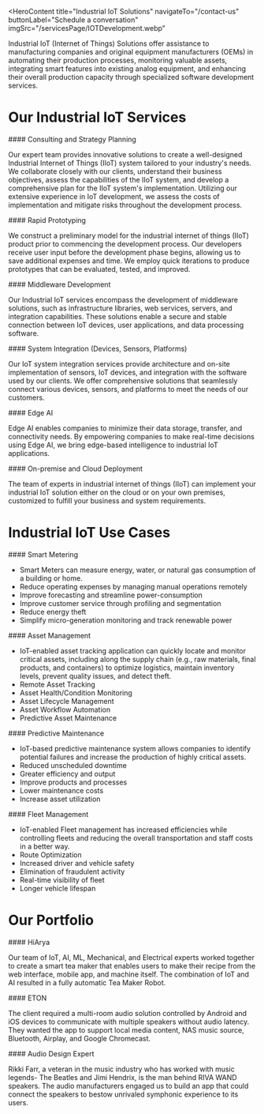 <HeroContent
  title="Industrial IoT Solutions"
  navigateTo="/contact-us"
  buttonLabel="Schedule a conversation"
  imgSrc="/servicesPage/IOTDevelopment.webp"
>
  Industrial IoT (Internet of Things) Solutions offer assistance to
  manufacturing companies and original equipment manufacturers (OEMs) in
  automating their production processes, monitoring valuable assets, integrating
  smart features into existing analog equipment, and enhancing their overall
  production capacity through specialized software development services.
</HeroContent>
<ClientCompaniesComponent />

# Our Industrial IoT Services

<section className="grid grid-cols-1 gap-10 w-full py-16">
  <section className="w-full col-span-1 cursor-pointer">
    #### Consulting and Strategy Planning
    <p>
      Our expert team provides innovative solutions to create a well-designed
      Industrial Internet of Things (IIoT) system tailored to your industry's
      needs. We collaborate closely with our clients, understand their business
      objectives, assess the capabilities of the IIoT system, and develop a
      comprehensive plan for the IIoT system's implementation. Utilizing our
      extensive experience in IoT development, we assess the costs of
      implementation and mitigate risks throughout the development process.
    </p>
  </section>
  <section className="w-full col-span-1 cursor-pointer">
    #### Rapid Prototyping
    <p>
      We construct a preliminary model for the industrial internet of things
      (IIoT) product prior to commencing the development process. Our developers
      receive user input before the development phase begins, allowing us to
      save additional expenses and time. We employ quick iterations to produce
      prototypes that can be evaluated, tested, and improved.
    </p>
  </section>
  <section className="w-full col-span-1 cursor-pointer">
    #### Middleware Development
    <p>
      Our Industrial IoT services encompass the development of middleware
      solutions, such as infrastructure libraries, web services, servers, and
      integration capabilities. These solutions enable a secure and stable
      connection between IoT devices, user applications, and data processing
      software.
    </p>
  </section>
  <section className="w-full col-span-1 cursor-pointer">
    #### System Integration (Devices, Sensors, Platforms)
    <p>
      Our IoT system integration services provide architecture and on-site
      implementation of sensors, IoT devices, and integration with the software
      used by our clients. We offer comprehensive solutions that seamlessly
      connect various devices, sensors, and platforms to meet the needs of our
      customers.
    </p>
  </section>
  <section className="w-full col-span-1 cursor-pointer">
    #### Edge AI
    <p>
      Edge AI enables companies to minimize their data storage, transfer, and
      connectivity needs. By empowering companies to make real-time decisions
      using Edge AI, we bring edge-based intelligence to industrial IoT
      applications.
    </p>
  </section>
  <section className="w-full col-span-1 cursor-pointer">
    #### On-premise and Cloud Deployment
    <p>
      The team of experts in industrial internet of things (IIoT) can implement
      your industrial IoT solution either on the cloud or on your own premises,
      customized to fulfill your business and system requirements.
    </p>
  </section>
</section>

# Industrial IoT Use Cases

<section className="grid grid-cols-2 gap-10 w-full py-16">
  <section className="w-full col-span-1 cursor-pointer">
    #### Smart Metering
    <ul className="list-disc ml-5">
      <li>
        Smart Meters can measure energy, water, or natural gas consumption of a
        building or home.
      </li>
      <li>Reduce operating expenses by managing manual operations remotely</li>
      <li>Improve forecasting and streamline power-consumption</li>
      <li>Improve customer service through profiling and segmentation</li>
      <li>Reduce energy theft</li>
      <li>Simplify micro-generation monitoring and track renewable power</li>
    </ul>
  </section>
  <section className="w-full col-span-1 cursor-pointer">
    #### Asset Management
    <ul className="list-disc ml-5">
      <li>
        IoT-enabled asset tracking application can quickly locate and monitor
        critical assets, including along the supply chain (e.g., raw materials,
        final products, and containers) to optimize logistics, maintain
        inventory levels, prevent quality issues, and detect theft.
      </li>
      <li>Remote Asset Tracking</li>
      <li>Asset Health/Condition Monitoring</li>
      <li>Asset Lifecycle Management</li>
      <li>Asset Workflow Automation</li>
      <li>Predictive Asset Maintenance</li>
    </ul>
  </section>
  <section className="w-full col-span-1 cursor-pointer">
    #### Predictive Maintenance
    <ul className="list-disc ml-5">
      <li>
        IoT-based predictive maintenance system allows companies to identify
        potential failures and increase the production of highly critical
        assets.
      </li>
      <li>Reduced unscheduled downtime</li>
      <li>Greater efficiency and output</li>
      <li>Improve products and processes</li>
      <li>Lower maintenance costs</li>
      <li>Increase asset utilization</li>
    </ul>
  </section>
  <section className="w-full col-span-1 cursor-pointer">
    #### Fleet Management
    <ul className="list-disc ml-5">
      <li>
        IoT-enabled Fleet management has increased efficiencies while
        controlling fleets and reducing the overall transportation and staff
        costs in a better way.
      </li>
      <li>Route Optimization</li>
      <li>Increased driver and vehicle safety</li>
      <li>Elimination of fraudulent activity</li>
      <li>Real-time visibility of fleet</li>
      <li>Longer vehicle lifespan</li>
    </ul>
  </section>
</section>

# Our Portfolio

<section className="grid grid-cols-3 gap-10 w-full py-16">
  <section className="w-full col-span-1 cursor-pointer">
    #### HiArya
    <p>
      Our team of IoT, AI, ML, Mechanical, and Electrical experts worked
      together to create a smart tea maker that enables users to make their
      recipe from the web interface, mobile app, and machine itself. The
      combination of IoT and AI resulted in a fully automatic Tea Maker Robot.
    </p>
  </section>
  <section className="w-full col-span-1 cursor-pointer">
    #### ETON
    <p>
      The client required a multi-room audio solution controlled by Android and
      iOS devices to communicate with multiple speakers without audio latency.
      They wanted the app to support local media content, NAS music source,
      Bluetooth, Airplay, and Google Chromecast.
    </p>
  </section>
  <section className="w-full col-span-1 cursor-pointer">
    #### Audio Design Expert
    <p>
      Rikki Farr, a veteran in the music industry who has worked with music
      legends- The Beatles and Jimi Hendrix, is the man behind RIVA WAND
      speakers. The audio manufacturers engaged us to build an app that could
      connect the speakers to bestow unrivaled symphonic experience to its
      users.
    </p>
  </section>
</section>
